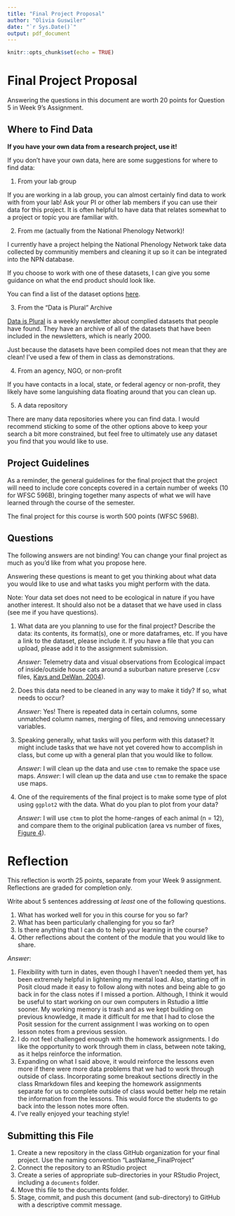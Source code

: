 ---
title: "Final Project Proposal"
author: "Olivia Guswiler"
date: "`r Sys.Date()`"
output: pdf_document
---

```{r setup, include=FALSE}
knitr::opts_chunk$set(echo = TRUE)
```

# Final Project Proposal

Answering the questions in this document are worth 20 points for Question 5 in Week 9's Assignment.

## Where to Find Data

**If you have your own data from a research project, use it!**

If you don't have your own data, here are some suggestions for where to find data:

1.  From your lab group

If you are working in a lab group, you can almost certainly find data to work with from your lab! Ask your PI or other lab members if you can use their data for this project. It is often helpful to have data that relates somewhat to a project or topic you are familiar with.

2.  From me (actually from the National Phenology Network)!

I currently have a project helping the National Phenology Network take data collected by communitiy members and cleaning it up so it can be integrated into the NPN database.

If you choose to work with one of these datasets, I can give you some guidance on what the end product should look like.

You can find a list of the dataset options [here](https://archive.usanpn.org/results/dataset-list).

3.  From the "Data is Plural" Archive

[Data is Plural](https://www.data-is-plural.com/) is a weekly newsletter about complied datasets that people have found. They have an archive of all of the datasets that have been included in the newsletters, which is nearly 2000.

Just because the datasets have been compiled does not mean that they are clean! I've used a few of them in class as demonstrations.

4.  From an agency, NGO, or non-profit

If you have contacts in a local, state, or federal agency or non-profit, they likely have some languishing data floating around that you can clean up.

5.  A data repository

There are many data repositories where you can find data. I would recommend sticking to some of the other options above to keep your search a bit more constrained, but feel free to ultimately use any dataset you find that you would like to use.

## Project Guidelines

As a reminder, the general guidelines for the final project that the project will need to include core concepts covered in a certain number of weeks (10 for WFSC 596B), bringing together many aspects of what we will have learned through the course of the semester.

The final project for this course is worth 500 points (WFSC 596B).

## Questions

The following answers are not binding! You can change your final project as much as you'd like from what you propose here.

Answering these questions is meant to get you thinking about what data you would like to use and what tasks you might perform with the data.

Note: Your data set does not need to be ecological in nature if you have another interest. It should also not be a dataset that we have used in class (see me if you have questions).

1.  What data are you planning to use for the final project? Describe the data: its contents, its format(s), one or more dataframes, etc. If you have a link to the dataset, please include it. If you have a file that you can upload, please add it to the assignment submission.

    *Answer*: Telemetry data and visual observations from Ecological impact of inside/outside house cats around a suburban nature preserve (.csv files, [Kays and DeWan, 2004](https://www.doi.org/10.5441/001/1.s6t84pb5)).

2.  Does this data need to be cleaned in any way to make it tidy? If so, what needs to occur?

    *Answer*: Yes! There is repeated data in certain columns, some unmatched column names, merging of files, and removing unnecessary variables.

3.  Speaking generally, what tasks will you perform with this dataset? It might include tasks that we have not yet covered how to accomplish in class, but come up with a general plan that you would like to follow.

    *Answer*: I will clean up the data and use `ctmm` to remake the space use maps. *Answer*: I will clean up the data and use `ctmm` to remake the space use maps.

4.  One of the requirements of the final project is to make some type of plot using `ggplot2` with the data. What do you plan to plot from your data?

    *Answer*: I will use `ctmm` to plot the home-ranges of each animal (n = 12), and compare them to the original publication (area vs number of fixes, [Figure 4](https://zslpublications-onlinelibrary-wiley-com.ezproxy3.library.arizona.edu/doi/pdf/10.1017/S1367943004001489)).

# Reflection

This reflection is worth 25 points, separate from your Week 9 assignment. Reflections are graded for completion only.

Write about 5 sentences addressing *at least* one of the following questions.

1.  What has worked well for you in this course for you so far?
2.  What has been particularly challenging for you so far?
3.  Is there anything that I can do to help your learning in the course?
4.  Other reflections about the content of the module that you would like to share.

*Answer*:

1.  Flexibility with turn in dates, even though I haven't needed them yet, has been extremely helpful in lightening my mental load. Also, starting off in Posit cloud made it easy to follow along with notes and being able to go back in for the class notes if I missed a portion. Although, I think it would be useful to start working on our own computers in Rstudio a little sooner. My working memory is trash and as we kept building on previous knowledge, it made it difficult for me that I had to close the Posit session for the current assignment I was working on to open lesson notes from a previous session.
2.  I do not feel challenged enough with the homework assignments. I do like the opportunity to work through them in class, between note taking, as it helps reinforce the information.
3.  Expanding on what I said above, it would reinforce the lessons even more if there were more data problems that we had to work through outside of class. Incorporating some breakout sections directly in the class Rmarkdown files and keeping the homework assignments separate for us to complete outside of class would better help me retain the information from the lessons. This would force the students to go back into the lesson notes more often.
4.  I've really enjoyed your teaching style!

## Submitting this File

1.  Create a new repository in the class GitHub organization for your final project. Use the naming convention "LastName_FinalProject"
2.  Connect the repository to an RStudio project
3.  Create a series of appropriate sub-directories in your RStudio Project, including a `documents` folder.
4.  Move this file to the documents folder.
5.  Stage, commit, and push this document (and sub-directory) to GitHub with a descriptive commit message.
